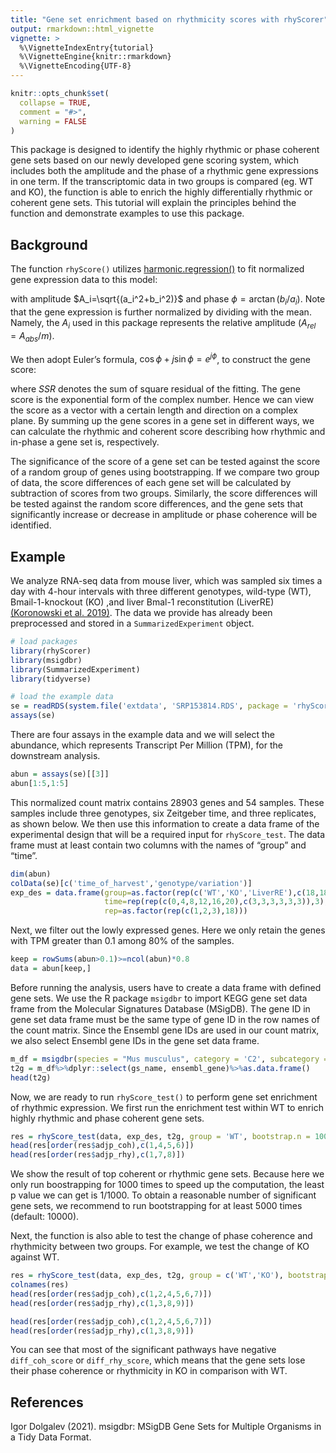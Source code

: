 ```yaml
---
title: "Gene set enrichment based on rhythmicity scores with rhyScorer"
output: rmarkdown::html_vignette
vignette: >
  %\VignetteIndexEntry{tutorial}
  %\VignetteEngine{knitr::rmarkdown}
  %\VignetteEncoding{UTF-8}
---
```


```r
knitr::opts_chunk$set(
  collapse = TRUE,
  comment = "#>",
  warning = FALSE
)
```

This package is designed to identify the highly rhythmic or phase coherent gene sets based on our newly developed gene scoring system, which includes both the amplitude and the phase of a rhythmic gene expressions in one term. If the transcriptomic data in two groups is compared (eg. WT and KO), the function is able to enrich the highly differentially rhythmic or coherent gene sets. This tutorial will explain the principles behind the function and demonstrate examples to use this package.

## Background
The function `rhyScore()` utilizes [harmonic.regression()](https://cran.r-project.org/web/packages/HarmonicRegression/index.html) to fit normalized gene expression data to this model:

\begin{equation}
y_i=1+a_i\cos(\omega t)+b_i\sin(\omega t)
\end{equation}

with amplitude $A_i=\sqrt{(a_i^2+b_i^2)}$ and phase $\phi=\arctan(b_i/a_i)$. Note that the gene expression is further normalized by dividing with the mean. Namely, the $A_i$ used in this package represents the relative amplitude ($A_{rel}=A_{abs}/m$).

We then adopt Euler's formula, $\cos\phi+j\sin\phi=e^{j\phi}$, to construct the gene score:

\begin{equation}
S_i=\frac{A_i}{\sqrt{SSR_i}}e^{j\phi_i}
\end{equation}

where $SSR$ denotes the sum of square residual of the fitting. The gene score is the exponential form of the complex number. Hence we can view the score as a vector with a certain length and direction on a complex plane. By summing up the gene scores in a gene set in different ways, we can calculate the rhythmic and coherent score describing how rhythmic and in-phase a gene set is, respectively.

\begin{equation}
Rhy.S=\sum_i\lvert S_i\rvert\\
Coh.S=\lvert\sum_i S_i\rvert/\lvert\sum_i S_i\rvert
\end{equation}

The significance of the score of a gene set can be tested against the score of a random group of genes using bootstrapping. If we compare two group of data, the score differences of each gene set will be calculated by subtraction of scores from two groups. Similarly, the score differences will be tested against the random score differences, and the gene sets that significantly increase or decrease in amplitude or phase coherence will be identified.


## Example
We analyze RNA-seq data from mouse liver, which was sampled six times a day with 4-hour intervals with three different genotypes, wild-type (WT), Bmail-1-knockout (KO) ,and liver Bmal-1 reconstitution (LiverRE) [(Koronowski et al. 2019)](https://pubmed.ncbi.nlm.nih.gov/31150621/). The data we provide has already been preprocessed and stored in a `SummarizedExperiment` object.

```r
# load packages
library(rhyScorer)
library(msigdbr)
library(SummarizedExperiment)
library(tidyverse)

# load the example data
se = readRDS(system.file('extdata', 'SRP153814.RDS', package = 'rhyScorer'))
assays(se)
```

There are four assays in the example data and we will select the abundance, which represents Transcript Per Million (TPM), for the downstream analysis. 

```r
abun = assays(se)[[3]]
abun[1:5,1:5]
```

This normalized count matrix contains 28903 genes and 54 samples. These samples include three genotypes, six Zeitgeber time, and three replicates, as shown below. We then use this information to create a data frame of the experimental design that will be a required input for `rhyScore_test`. The data frame must at least contain two columns with the names of "group" and "time".

```r
dim(abun)
colData(se)[c('time_of_harvest','genotype/variation')]
exp_des = data.frame(group=as.factor(rep(c('WT','KO','LiverRE'),c(18,18,18))),
                     time=rep(rep(c(0,4,8,12,16,20),c(3,3,3,3,3,3)),3),
                     rep=as.factor(rep(c(1,2,3),18)))
```

Next, we filter out the lowly expressed genes. Here we only retain the genes with TPM greater than 0.1 among 80% of the samples.

```r
keep = rowSums(abun>0.1)>=ncol(abun)*0.8
data = abun[keep,]
```

Before running the analysis, users have to create a data frame with defined gene sets. We use the R package `msigdbr` to import KEGG gene set data frame from the Molecular Signatures Database (MSigDB). The gene ID in gene set data frame must be the same type of gene ID in the row names of the count matrix. Since the Ensembl gene IDs are used in our count matrix, we also select Ensembl gene IDs in the gene set data frame.

```r
m_df = msigdbr(species = "Mus musculus", category = 'C2', subcategory = 'CP:KEGG')
t2g = m_df%>%dplyr::select(gs_name, ensembl_gene)%>%as.data.frame()
head(t2g)
```

Now, we are ready to run `rhyScore_test()` to perform gene set enrichment of rhythmic expression. We first run the enrichment test within WT to enrich highly rhythmic and phase coherent gene sets.

```r
res = rhyScore_test(data, exp_des, t2g, group = 'WT', bootstrap.n = 1000)
head(res[order(res$adjp_coh),c(1,4,5,6)])
head(res[order(res$adjp_rhy),c(1,7,8)])
```

We show the result of top coherent or rhythmic gene sets. Because here we only run boostrapping for 1000 times to speed up the computation, the least p value we can get is 1/1000. To obtain a reasonable number of significant gene sets, we recommend to run bootstrapping for at least 5000 times (default: 10000).

Next, the function is also able to test the change of phase coherence and rhythmicity between two groups. For example, we test the change of KO against WT.

```r
res = rhyScore_test(data, exp_des, t2g, group = c('WT','KO'), bootstrap.n = 1000)
colnames(res)
head(res[order(res$adjp_coh),c(1,2,4,5,6,7)])
head(res[order(res$adjp_rhy),c(1,3,8,9)])
```
```r
head(res[order(res$adjp_coh),c(1,2,4,5,6,7)])
head(res[order(res$adjp_rhy),c(1,3,8,9)])
```

You can see that most of the significant pathways have negative `diff_coh_score` or `diff_rhy_score`, which means that the gene sets lose their phase coherence or rhythmicity in KO in comparison with WT.



## References
Igor Dolgalev (2021). msigdbr: MSigDB Gene Sets for Multiple Organisms in a Tidy Data Format.



